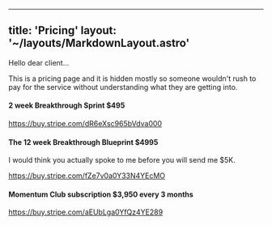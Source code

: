 
---
title: 'Pricing'
layout: '~/layouts/MarkdownLayout.astro'
---

Hello dear client...

This is a pricing page and it is hidden mostly so someone wouldn't rush to pay for the service without understanding what they are getting into.

#### 2 week Breakthrough Sprint $495

https://buy.stripe.com/dR6eXsc965bVdva000

#### The 12 week Breakthrough Blueprint $4995

I would think you actually spoke to me before you will send me $5K.

https://buy.stripe.com/fZe7v0a0Y33N4YEcMO

#### Momentum Club subscription $3,950 every 3 months

https://buy.stripe.com/aEUbLga0YfQz4YE289
